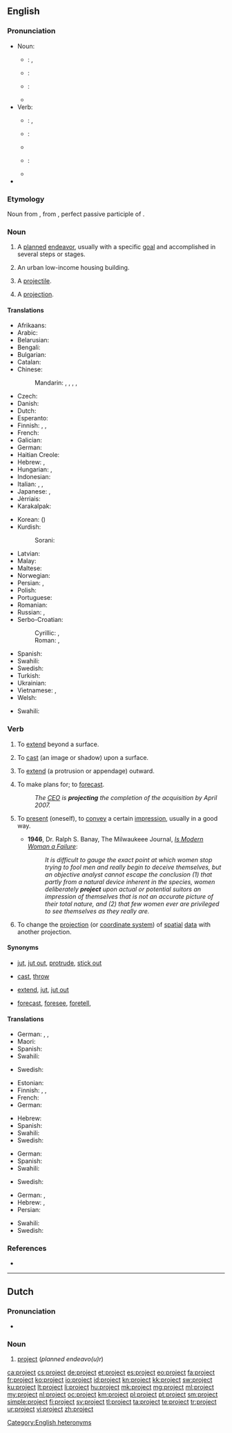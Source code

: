 ==English==
{{slim-wikipedia|Project (disambiguation)}}

===Pronunciation===
{{rel-top|RP, US, and Canadian pronunciation, including audio}}
* Noun:
** {{a|RP}}: {{IPA|/ˈpɹəʊd͡ʒɛkt/|/ˈpɹɒd͡ʒɛkt/}}, {{X-SAMPA|/"pr\@UdZEkt/|/"pr\QdZEkt/}}
** {{a|US}}: {{IPA|/ˈpɹɑd͡ʒɛkt/}}
** {{a|Canada}}: {{IPA|/ˈpɹɑdʒɛk̚t/}}
** {{audio|en-ca-project-noun.ogg|Audio (Canada)}}
* Verb:
** {{a|RP}}: {{IPA|/pɹəˈd͡ʒɛkt/}}, {{X-SAMPA|/pr\@"dZEkt/}}
** {{a|US}}: {{IPA|/pɹəˈd͡ʒɛkt/}}
** {{audio|En-us-project.ogg|Audio (US)}}
** {{a|Canada}}: {{IPA|/pɹəˈd͡ʒɛk̚t/}}
** {{audio|en-ca-project-verb.ogg|Audio (Canada)}}
* {{rhymes|ɛkt}}
{{rel-bottom}}

===Etymology===
Noun from {{etyl|la|en}} {{term|proiectum|prōiectum|projection|lang=la}}, from {{term|proiectus|prōiectus||lang=la}}, perfect passive participle of {{term|proicio|prōiciō|throw forth, extend; expel|lang=la}}.

===Noun===
{{en-noun}}

# A [[plan]]ned [[endeavor]], usually with a specific [[goal]] and accomplished in several steps or stages.
# {{US}} An urban low-income housing building.
# {{obsolete}} A [[projectile]].
# {{obsolete}} A [[projection]].

====Translations====
{{trans-top|planned endeavor}}
* Afrikaans: {{t|af|projek}}
* Arabic: {{t-|ar|مشروع|tr=mašrūʿ|m}}
* Belarusian: {{t-|be|праект|m|tr=prajékt|sc=Cyrl}}
* Bengali: {{t-|bn|প্রজেক্ট|tr=prôjekţ|sc=Beng}}
* Bulgarian: {{t+|bg|проект|m|tr=proékt|sc=Cyrl}}
* Catalan: {{t+|ca|projecte|m}}
* Chinese:
*: Mandarin: {{t|cmn|計劃}}, {{t|cmn|计划|tr=jìhuà}}, {{t|cmn|方案|tr=fāng'àn}}, {{t|cmn|項目|sc=Hani}}, {{t|cmn|项目|tr=xiàngmù|sc=Hani}}
* Czech: {{t+|cs|projekt|m}}
* Danish: {{t-|da|projekt}}
* Dutch: {{t+|nl|project|n}}
* Esperanto: {{t-|eo|projekto}}
* Finnish: {{t+|fi|suunnitelma}}, {{t+|fi|hanke}}, {{t+|fi|projekti}}
* French: {{t+|fr|projet|m}}
* Galician: {{t+|gl|proxecto|m}}
* German: {{t+|de|Projekt|n}}
* Haitian Creole: {{tø|ht|pwojè}}
* Hebrew: {{t-|he|פרויקט|m|tr=proyékt}}, {{t-|he|מיזם|m|tr=meizám}}
* Hungarian: {{t+|hu|terv}}, {{t+|hu|projekt}}
* Indonesian: {{t+|id|proyek}}
* Italian: {{t+|it|progetto|m}}, {{t+|it|studio|m}}, {{t+|it|ricerca|f}}
* Japanese: {{t+|ja|プロジェクト|tr=purojekuto}}, {{t+|ja|計画|tr=けいかく, keikaku}}
* Jèrriais: {{tø|roa-jer|projet|m}}
* Karakalpak: {{tø|kaa|proekt}}
{{trans-mid}}
* Korean: {{t+|ko|계획|tr=gyehoek}} ({{t+|ko|計劃}})
* Kurdish:
*: Sorani: {{tø|ckb|پرۆژه‌|sc=ku-Arab}}
* Latvian: {{t-|lv|projekts|m}}
* Malay: {{t-|ms|projek}}
* Maltese: {{t-|mt|proġett|m}}
* Norwegian: {{t-|no|prosjekt|n}}
* Persian: {{t+|fa|پروژه|tr=prože}}, {{t+|fa|پیش‌افکند|tr=piš-afkand|sc=fa-Arab}}
* Polish: {{t+|pl|projekt|m}}
* Portuguese: {{t+|pt|projeto|m}}
* Romanian: {{t-|ro|proiect|n}}
* Russian: {{t+|ru|план|m|tr=plan}}, {{t+|ru|проект|m|tr=proɛ́kt}}
* Serbo-Croatian:
*: Cyrillic: {{t-|sh|пројекат|m}} {{qualifier|Bosnian, Serbian}}, {{t-|sh|пројект}} {{qualifier|Croatian}}
*: Roman: {{t-|sh|projekat|m}} {{qualifier|Bosnian, Serbian}}, {{t-|sh|projekt|m}} {{qualifier|Croatian}}
* Spanish: {{t+|es|proyecto|m}}
* Swahili: {{t+|sw|mradi}}
* Swedish: {{t+|sv|projekt|n}}
* Turkish: {{t+|tr|proje}}
* Ukrainian: {{t-|uk|проект|m|tr=proékt|sc=Cyrl}}
* Vietnamese: {{t+|vi|kế hoạch}}, {{t-|vi|đề án}}
* Welsh: {{t+|cy|prosiect|m}}
{{trans-bottom}}

{{trans-top|urban low-income housing building}}
* Swahili: {{t+|sw|miradi}}
{{trans-mid}}
{{trans-bottom}}

===Verb===
{{en-verb}}

# {{intransitive}} To [[extend]] beyond a surface.
# {{transitive}} To [[cast]] (an image or shadow) upon a surface.
# {{transitive}}  To [[extend]] (a protrusion or appendage) outward.
# {{transitive}}  To make plans for; to [[forecast]].
#: ''The [[CEO]] is '''projecting''' the completion of the acquisition by April 2007.''
# {{transitive|reflexive}} To [[present]] (oneself), to [[convey]] a certain [[impression]], usually in a good way.
#* '''1946''', Dr. Ralph S. Banay, The Milwaukeee Journal, ''[http://news.google.com/newspapers?nid=1499&dat=19461207&id=NS0aAAAAIBAJ&sjid=8iMEAAAAIBAJ&pg=4499,3742545 Is Modern Woman a Failure]'':
#*: ''It is difficult to gauge the exact point at which women stop trying to fool men and really begin to deceive themselves, but an objective analyst cannot escape the conclusion (1) that partly from a natural device inherent in the species, women deliberately '''project''' upon actual or potential suitors an impression of themselves that is not an accurate picture of their total nature, and (2) that few women ever are privileged to see themselves as they really are.''
# {{cartography}} To change the [[projection]] (or [[coordinate system]]) of [[spatial]] [[data]] with another projection.

====Synonyms====
* {{sense|extend beyond a surface}} [[jut]], [[jut out]], [[protrude]], [[stick out]]
* {{sense|cast image/shadow}} [[cast]], [[throw]]
* {{sense|extend outward}} [[extend]], [[jut]], [[jut out]]
* {{sense|make plans for; forecast}} [[forecast]], [[foresee]], [[foretell]],

====Translations====
{{trans-top|extend beyond a surface}}
* German: {{t-|de|hervorragen}}, {{t-|de|herausragen}}, {{t+|de|projizieren}}
* Maori: {{t|mi|kūrae}}
* Spanish: {{t|es|proyectar}}
* Swahili: {{t+|sw|miradi}}
{{trans-mid}}
* Swedish: {{t+|sv|sträcka ut}}
{{trans-bottom}}

{{trans-top|cast (image/shadow)}}
* Estonian: {{t-|et|kujutama}}
* Finnish: {{t+|fi|heijastaa}}, {{t+|fi|langeta}}, {{t-|fi|projisoida}}
* French: {{t+|fr|projeter}}
* German: {{t+|de|projizieren}}
{{trans-mid}}
* Hebrew: {{t-|he|הקרין|tr=hikrín}}
* Spanish: {{t|es|proyectar}}
* Swahili: {{t+|sw|miradi}}
* Swedish: {{t+|sv|projicera}}
{{trans-bottom}}

{{trans-top|extend outward}}
* German: {{t+|de|projizieren}}
* Spanish: {{t|es|proyectar}}
* Swahili: {{t+|sw|miradi}}
{{trans-mid}}
* Swedish: {{t+|sv|projicera}}
{{trans-bottom}}

{{trans-top|make plans for; forecast}}
* German: {{t+|de|projizieren}}, {{t+|de|planen}}
* Hebrew: {{t-|he|תכנן|tr=tikhnén}}, {{t-|he|ציפה|tr=tzipá}}
* Persian: {{t-|fa|پیش‌بینی‌ کردن|tr=pishbini kardan|sc=fa-Arab}}
{{trans-mid}}
* Swahili: {{t+|sw|miradi}}
* Swedish: {{t+|sv|projektera}}
{{trans-bottom}}

===References===
* {{R:OED2}}

[[Category:English heteronyms]]

----

==Dutch==

===Pronunciation===
* {{audio|Nl-project.ogg|audio}}

===Noun===
{{nl-noun|n|projecten|projectje}}

# [[#English|project]] (''planned endeavo(u)r'')

[[ca:project]]
[[cs:project]]
[[de:project]]
[[et:project]]
[[es:project]]
[[eo:project]]
[[fa:project]]
[[fr:project]]
[[ko:project]]
[[io:project]]
[[id:project]]
[[kn:project]]
[[kk:project]]
[[sw:project]]
[[ku:project]]
[[lt:project]]
[[li:project]]
[[hu:project]]
[[mk:project]]
[[mg:project]]
[[ml:project]]
[[my:project]]
[[nl:project]]
[[oc:project]]
[[km:project]]
[[pl:project]]
[[pt:project]]
[[sm:project]]
[[simple:project]]
[[fi:project]]
[[sv:project]]
[[tl:project]]
[[ta:project]]
[[te:project]]
[[tr:project]]
[[ur:project]]
[[vi:project]]
[[zh:project]]